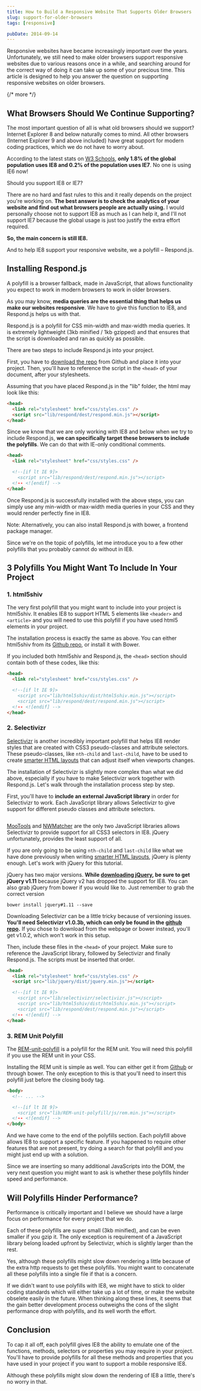 ```yaml
---
title: How to Build a Responsive Website That Supports Older Browsers
slug: support-for-older-browsers
tags: [responsive]

pubDate: 2014-09-14
---
```


Responsive websites have became increasingly important over the years. Unfortunately, we still need to make older browsers support responsive websites due to various reasons once in a while, and searching around for the correct way of doing it can take up some of your precious time. This article is designed to help you answer the question on supporting responsive websites on older browsers.

{/* more */}

## What Browsers Should We Continue Supporting?

The most important question of all is what old browsers should we support? Internet Explorer 8 and below naturally comes to mind. All other browsers (Internet Explorer 9 and above included) have great support for modern coding practices, which we do not have to worry about.

According to the latest stats on [W3 Schools](http://www.w3schools.com/browsers/browsers_explorer.asp), **only 1.8% of the global population uses IE8 and 0.2% of the population uses IE7**. No one is using IE6 now!

Should you support IE8 or IE7?

There are no hard and fast rules to this and it really depends on the project you're working on. **The best answer is to check the analytics of your website and find out what browsers people are actually using.** I would personally choose not to support IE8 as much as I can help it, and I'll not support IE7 because the global usage is just too justify the extra effort required.

**So, the main concern is still IE8.**

And to help IE8 support your responsive website, we a polyfill – Respond.js.

## Installing Respond.js

A polyfill is a browser fallback, made in JavaScript, that allows functionality you expect to work in modern browsers to work in older browsers.

As you may know, **media queries are the essential thing that helps us make our websites responsive**. We have to give this function to IE8, and Respond.js helps us with that.

Respond.js is a polyfill for CSS min-width and max-width media queries. It is extremely lightweight (3kb minified / 1kb gzipped) and that ensures that the script is downloaded and ran as quickly as possible.

There are two steps to include Respond.js into your project.

First, you have to [download the repo](https://github.com/scottjehl/Respond) from Github and place it into your project. Then, you'll have to reference the script in the `<head>` of your document, after your stylesheets.

Assuming that you have placed Respond.js in the "lib" folder, the html may look like this:

```html
<head>
  <link rel="stylesheet" href="css/styles.css" />
  <script src="lib/respond/dest/respond.min.js"></script>
</head>
```

Since we know that we are only working with IE8 and below when we try to include Respond.js, **we can specifically target these browsers to include the polyfills**. We can do that with IE-only conditional comments.

```html
<head>
  <link rel="stylesheet" href="css/styles.css" />

  <!--[if lt IE 9]>
    <script src="lib/respond/dest/respond.min.js"></script>
  <!-- <![endif] -->
</head>
```

Once Respond.js is successfully installed with the above steps, you can simply use any min-width or max-width media queries in your CSS and they would render perfectly fine in IE8.

Note: Alternatively, you can also install Respond.js with bower, a frontend package manager.

Since we're on the topic of polyfills, let me introduce you to a few other polyfills that you probably cannot do without in IE8.

## 3 Polyfills You Might Want To Include In Your Project

### 1. html5shiv

The very first polyfill that you might want to include into your project is html5shiv. It enables IE8 to support HTML 5 elements like `<header>` and `<article>` and you will need to use this polyfill if you have used html5 elements in your project.

The installation process is exactly the same as above. You can either html5shiv from its [Github repo](https://github.com/aFarkas/html5shiv), or install it with Bower.

If you included both html5shiv and Respond.js, the `<head>` section should contain both of these codes, like this:

```html
<head>
  <link rel="stylesheet" href="css/styles.css" />

  <!--[if lt IE 9]>
    <script src="lib/html5shiv/dist/html5shiv.min.js"></script>
    <script src="lib/respond/dest/respond.min.js"></script>
  <!-- <![endif] -->
</head>
```

### 2. Selectivizr

[Selectivizr](http://selectivizr.com) is another incredibly important polyfill that helps IE8 render styles that are created with CSS3 pseudo-classes and attribute selectors. These pseudo-classes, like `nth-child` and `last-child`, have to be used to create [smarter HTML layouts]() that can adjust itself when viewports changes.

The installation of Selectivizr is slightly more complex than what we did above, especially if you have to make Selectivizr work together with Respond.js. Let's walk through the installation process step by step.

First, you'll have to **include an external JavaScript library** in order for Selectivizr to work. Each JavaScript library allows Selectivizr to give support for different pseudo classes and attribute selectors.

<Image src='/images/2014/09/selectivizr.png' alt='' />

[MooTools](http://mootools.net) and [NWMatcher](https://github.com/dperini/nwmatcher/) are the only two JavaScript libraries allows Selectivizr to provide support for all CSS3 selectors in IE8. jQuery unfortunately, provides the least support of all.

If you are only going to be using `nth-child` and `last-child` like what we have done previously when writing [smarter HTML layouts](), jQuery is plenty enough. Let's work with jQuery for this tutorial.

jQuery has two major versions. **While [downloading jQuery](http://jquery.com/download/), be sure to get jQuery v1.11** because jQuery v2 has dropped the support for IE8. You can also grab jQuery from bower if you would like to. Just remember to grab the correct version

```
bower install jquery#1.11 --save
```

Downloading Selectivizr can be a little tricky because of versioning issues. **You'll need Selectivizr v1.0.3b, which can only be found in the [github repo](https://github.com/keithclark/selectivizr).** If you chose to download from the webpage or bower instead, you'll get v1.0.2, which won't work in this setup.

Then, include these files in the `<head>` of your project. Make sure to reference the JavaScript library, followed by Selectivizr and finally Respond.js. The scripts must be inserted that order.

```html
<head>
  <link rel="stylesheet" href="css/styles.css" />
  <script src="lib/jquery/dist/jquery.min.js"></script>

  <!--[if lt IE 9]>
    <script src="lib/selectivizr/selectivizr.js"></script>
    <script src="lib/html5shiv/dist/html5shiv.min.js"></script>
    <script src="lib/respond/dest/respond.min.js"></script>
  <!-- <![endif] -->
</head>
```

### 3. REM Unit Polyfill

The [REM-unit-polyfill](https://github.com/chuckcarpenter/REM-unit-polyfill) is a polyfill for the REM unit. You will need this polyfill if you use the REM unit in your CSS.

Installing the REM unit is simple as well. You can either get it from [Github](https://github.com/chuckcarpenter/REM-unit-polyfill) or through bower. The only exception to this is that you'll need to insert this polyfill just before the closing body tag.

```html
<body>
  <!-- ... -->

  <!--[if lt IE 9]>
    <script src="lib/REM-unit-polyfill/js/rem.min.js"></script>
  <!-- <![endif] -->
</body>
```

And we have come to the end of the polyfills section. Each polyfill above allows IE8 to support a specific feature. If you happened to require other features that are not present, try doing a search for that polyfill and you might just end up with a solution.

Since we are inserting so many additional JavaScripts into the DOM, the very next question you might want to ask is whether these polyfills hinder speed and performance.

## Will Polyfills Hinder Performance?

Performance is critically important and I believe we should have a large focus on performance for every project that we do.

Each of these polyfills are super small (3kb minified), and can be even smaller if you gzip it. The only exception is requirement of a JavaScript library belong loaded upfront by Selectivizr, which is slightly larger than the rest.

Yes, although these polyfills might slow down rendering a little because of the extra http requests to get these polyfills. You might want to concatenate all these polyfills into a single file if that is a concern.

If we didn't want to use polyfills with IE8, we might have to stick to older coding standards which will either take up a lot of time, or make the website obselete easily in the future. When thinking along these lines, it seems that the gain better development process outweighs the cons of the slight performance drop with polyfills, and its well worth the effort.

## Conclusion

To cap it all off, each polyfill gives IE8 the ability to emulate one of the functions, methods, selectors or properties you may require in your project. You'll have to provide polyfills for all these methods and properties that you have used in your project if you want to support a mobile responsive IE8.

Although these polyfills might slow down the rendering of IE8 a little, there's no worry in that.
